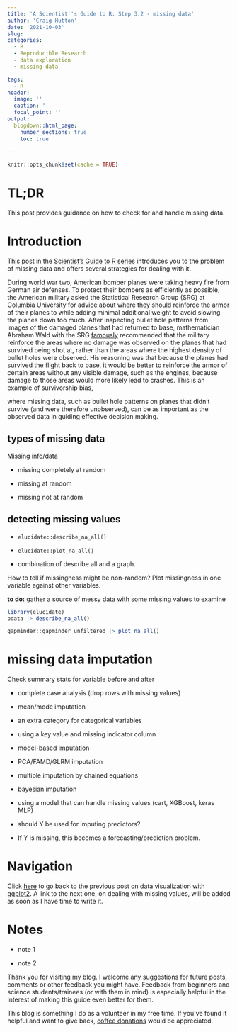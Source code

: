 ```yaml
---
title: 'A Scientist''s Guide to R: Step 3.2 - missing data'
author: 'Craig Hutton'
date: '2021-10-03'
slug:
categories:
  - R
  - Reproducible Research
  - data exploration
  - missing data

tags:
  - R
header:
  image: ''
  caption: ''
  focal_point: ''
output: 
  blogdown::html_page:
    number_sections: true
    toc: true
  
---
```


```r
knitr::opts_chunk$set(cache = TRUE)
```

# **TL;DR**

This post provides guidance on how to check for and handle missing data. 

# **Introduction**

This post in the [Scientist's Guide to R series](https://craig.rbind.io/post/2019-05-17-asgr-basic-workflow/) introduces you to the problem of missing data and offers several strategies for dealing with it. 

During world war two, American bomber planes were taking heavy fire from German air defenses. To protect their bombers as efficiently as possible, the American military asked the Statistical Research Group (SRG) at Columbia University for advice about where they should reinforce the armor of their planes to while adding minimal additional weight to avoid slowing the planes down too much. After inspecting bullet hole patterns from images of the damaged planes that had returned to base, mathematician Abraham Wald with the SRG [famously](https://www.youtube.com/watch?v=ENFWauAcEyg) recommended that the military reinforce the areas where no damage was observed on the planes that had survived being shot at, rather than the areas where the highest density of bullet holes were observed. His reasoning was that because the planes had survived the flight back to base, it would be better to reinforce the armor of certain areas without any visible damage, such as the engines, because damage to those areas would more likely lead to crashes. This is an example of survivorship bias, 

where missing data, such as bullet hole patterns on planes that didn't survive (and were therefore unobserved), can be as important as the observed data in guiding effective decision making.

## types of missing data

Missing info/data

  - missing completely at random
  
  - missing at random
  
  - missing not at random


## detecting missing values

 - `elucidate::describe_na_all()`
 
 - `elucidate::plot_na_all()`
 
 - combination of describe all and a graph.
 
How to tell if missingness might be non-random? Plot missingness in one variable against other variables. 

**to do:** gather a source of messy data with some missing values to examine

```r
library(elucidate)
pdata |> describe_na_all()

gapminder::gapminder_unfiltered |> plot_na_all() 

```

# **missing data imputation**

Check summary stats for variable before and after

- complete case analysis (drop rows with missing values)

- mean/mode imputation

- an extra category for categorical variables

- using a key value and missing indicator column

- model-based imputation

- PCA/FAMD/GLRM imputation

- multiple imputation by chained equations

- bayesian imputation

- using a model that can handle missing values (cart, XGBoost, keras MLP)

- should Y be used for imputing predictors?

- If Y is missing, this becomes a forecasting/prediction problem.

# **Navigation**

Click [here](https://craig.rbind.io/post/2021-05-17-asgr-3-1-data-visualization/) to go back to the previous post on data visualization with [ggplot2](https://ggplot2.tidyverse.org/). A link to the next one, on dealing with missing values, will be added as soon as I have time to write it.

# **Notes**

  * note 1
  
  * note 2

Thank you for visiting my blog. I welcome any suggestions for future posts, comments or other feedback you might have. Feedback from beginners and science students/trainees (or with them in mind) is especially helpful in the interest of making this guide even better for them.

This blog is something I do as a volunteer in my free time. If you've found it helpful and want to give back, [coffee donations](https://www.buymeacoffee.com/huttoncp) would be appreciated. 

<script type="text/javascript" src="https://cdnjs.buymeacoffee.com/1.0.0/button.prod.min.js" data-name="bmc-button" data-slug="huttoncp" data-color="#FF5F5F" data-emoji=""  data-font="Cookie" data-text="Buy me a coffee" data-outline-color="#000000" data-font-color="#ffffff" data-coffee-color="#FFDD00" ></script>
